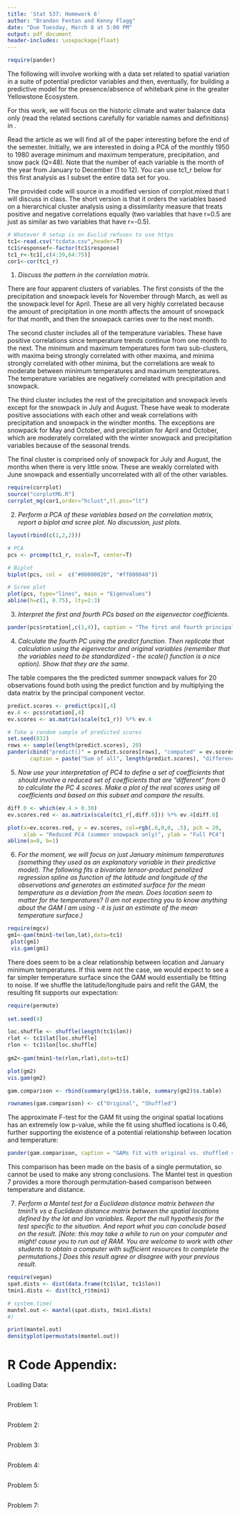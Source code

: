 ```yaml
---
title: 'Stat 537: Homework 6'
author: "Brandon Fenton and Kenny Flagg"
date: "Due Tuesday, March 8 at 5:00 PM"
output: pdf_document
header-includes: \usepackage{float}
---
```



```r
require(pander)
```

The following will involve working with a data set related to spatial variation in a suite of potential predictor variables and then, eventually, for building a predictive model for the presence/absence of whitebark pine in the greater Yellowstone Ecosystem. 

For this work, we will focus on the historic climate and water balance data only (read the related sections carefully for variable names and definitions) in \url{http://journals.plos.org/plosone/article?id=10.1371/journal.pone.0111669}.

Read the article as we will find all of the paper interesting before the end of the semester. Initially, we are interested in doing a PCA of the monthly 1950 to 1980 average minimum and maximum temperature, precipitation, and snow pack (Q=48). Note that the number of each variable is the month of the year from January to December (1 to 12). You can use tc1_r below for this first analysis as I subset the entire data set for you. 

The provided code will source in a modified version of corrplot.mixed that I will discuss in class. The short version is that it orders the variables based on a hierarchical cluster analysis using a dissimilarity measure that treats positive and negative correlations equally (two variables that have r=0.5 are just as similar as two variables that have r=-0.5). 

```r
# Whatever R setup is on Euclid refuses to use https
tc1<-read.csv("tcdata.csv",header=T)
tc1$responsef<-factor(tc1$response)
tc1_r<-tc1[,c(4:39,64:75)]
cor1<-cor(tc1_r)
```

1) _Discuss the pattern in the correlation matrix._

There are four apparent clusters of variables. The first consists of the the precipitation and snowpack levels for November through March, as well as the snowpack level for April. These are all very highly correlated because the amount of precipitation in one month affects the amount of snowpack for that month, and then the snowpack carries over to the next month.

The second cluster includes all of the temperature variables. These have positive correlations since temperature trends continue from one month to the next. The minimum and maximum temperatures form two sub-clusters, with maxima being strongly correlated with other maxima, and minima strongly correlated with other minima, but the correlations are weak to moderate between minimum temperatures and maximum tempteratures. The temperature variables are negatively correlated with precipitation and snowpack.

The third cluster includes the rest of the precipitation and snowpack levels except for the snowpack in July and August. These have weak to moderate positive associations with each other and weak correlations with precipitation and snowpack in the windter months. The exceptions are snowpack for May and October, and precipitation for April and October, which are moderately correlated with the winter snowpack and precipitation variables because of the seasonal trends.

The final cluster is comprised only of snowpack for July and August, the months when there is very little snow. These are weakly correlated with June snowpack and essentially uncorrelated with all of the other variables.

```r
require(corrplot)
source("corplotMG.R")
corrplot_mg(cor1,order="hclust",tl.pos="lt")
```

2) _Perform a PCA of these variables based on the correlation matrix, report a biplot and scree plot. No discussion, just plots._
```r
layout(rbind(c(1,2,2)))

# PCA
pcs <- prcomp(tc1_r, scale=T, center=T)

# Biplot
biplot(pcs, col =  c("#00000020", "#ff000040"))

# Scree plot
plot(pcs, type="lines", main = "Eigenvalues")
abline(h=c(1, 0.75), lty=2:3)
```

3) _Interpret the first and fourth PCs based on the eigenvector coefficients._

```r

pander(pcs$rotation[,c(1,4)], caption = "The first and fourth principal components")
```

4) _Calculate the fourth PC using the predict function. Then replicate that calculation using the eigenvector and original variables (remember that the variables need to be standardized - the scale() function is a nice option). Show that they are the same._

The table compares the the predicted summer snowpack values for 20 observations found both using the predict function and by multiplying the data matrix by the principal component vector.

```r
predict.scores <- predict(pcs)[,4]
ev.4 <- pcs$rotation[,4]
ev.scores <- as.matrix(scale(tc1_r)) %*% ev.4

# Take a random sample of predicted scores
set.seed(832)
rows <- sample(length(predict.scores), 20)
pander(cbind("predict()" = predict.scores[rows], "computed" = ev.scores[rows], "difference" = predict.scores[rows] - ev.scores[rows,]),
       caption = paste("Sum of all", length(predict.scores), "differences =", round(sum(predict.scores - ev.scores), 10)))
```

5) _Now use your interpretation of PC4 to define a set of coefficients that should involve a reduced set of coefficients that are "different" from 0 to calculate the PC 4 scores. Make a plot of the real scores using all coefficients and based on this subset and compare the results._

```r
diff.0 <- which(ev.4 > 0.30)
ev.scores.red <- as.matrix(scale(tc1_r[,diff.0])) %*% ev.4[diff.0] 

plot(x=ev.scores.red, y = ev.scores, col=rgb(.6,0,0, .5), pch = 20,
     xlab = "Reduced PC4 (summer snowpack only)", ylab = "Full PC4")
abline(a=0, b=1)

```

6) _For the moment, we will focus on just January minimum temperatures (something they used as an explanatory variable in their predictive model). The following fits a bivariate tensor-product penalized regression spline as function of the latitude and longitude of the observations and generates an estimated surface for the mean temperature as a deviation from the mean. Does location seem to matter for the temperatures? (I am not expecting you to know anything about the GAM I am using - it is just an estimate of the mean temperature surface.)_

```r
require(mgcv)
gm1<-gam(tmin1~te(lon,lat),data=tc1)
 plot(gm1)
 vis.gam(gm1)
``` 

There does seem to be a clear relationship between location and January minimum temperatures.  If this were not the case, we would expect to see a far simpler temperature surface since the GAM would essentially be fitting to noise.  If we shuffle the latitude/longitude pairs and refit the GAM, the resulting fit supports our expectation:

```r
require(permute)
 
set.seed(4)

loc.shuffle <- shuffle(length(tc1$lon))
rlat <- tc1$lat[loc.shuffle]
rlon <- tc1$lon[loc.shuffle]
 
gm2<-gam(tmin1~te(rlon,rlat),data=tc1)

plot(gm2)
vis.gam(gm2)

gam.comparison <- rbind(summary(gm1)$s.table, summary(gm2)$s.table)

rownames(gam.comparison) <- c("Original", "Shuffled")
```

The approximate F-test for the GAM fit using the original spatial locations has an extremely low p-value, while the fit using shuffled locations is 0.46, further supporting the existence of a potential relationship between location and temperature:   

```r
pander(gam.comparison, caption = "GAMs fit with original vs. shuffled spatial locations")
```  

This comparison has been made on the basis of a single permutation, so cannot be used to make any strong conclusions.  The Mantel test in question 7 provides a more thorough permutation-based comparison between temperature and distance.


7) _Perform a Mantel test for a Euclidean distance matrix between the tmin1's vs a Euclidean distance matrix between the spatial locations defined by the lat and lon variables. Report the null hypothesis for the test specific to the situation. And report what you can conclude based on the result. [Note: this may take a while to run on your computer and might! cause you to run out of RAM. You are welcome to work with other students to obtain a computer with sufficient resources to complete the permutations.] Does this result agree or disagree with your previous result._

```r
require(vegan)
spat.dists <- dist(data.frame(tc1$lat, tc1$lon))
tmin1.dists <- dist(tc1_r$tmin1)

# system.time(
mantel.out <- mantel(spat.dists, tmin1.dists)
#)
```

```r
print(mantel.out)
densityplot(permustats(mantel.out))
```

# R Code Appendix:

Loading Data:
```r
```

Problem 1:
```r
```

Problem 2:
```r
```

Problem 3:
```r
```

Problem 4:
```r
```

Problem 5:
```r
```

Problem 7:
```r
```
```r
```

<!--- ### About This Markdown File

  * File creation date: `r Sys.Date()`
  * `r R.version.string`
  * R version (short form): `r getRversion()`
  * Additional session information
  
```r
sessionInfo()  # could use devtools::session_info() if you prefer that
```
-->



